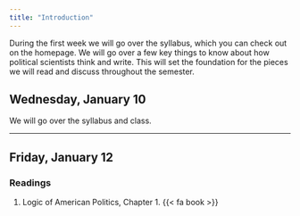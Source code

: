 ```yaml
---
title: "Introduction"
---
```


During the first week we will go over the syllabus, which you can check out on the homepage. We will go over a few key things to know about how political scientists think and write. This will set the foundation for the pieces we will read and discuss throughout the semester.

## Wednesday, January 10

We will go over the syllabus and class.



---

## Friday, January 12

### Readings

1. Logic of American Politics, Chapter 1. {{< fa book >}}



    
    